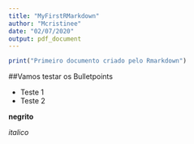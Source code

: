 ```yaml
---
title: "MyFirstRMarkdown"
author: "Mcristinee"
date: "02/07/2020"
output: pdf_document
---
```

```r
print("Primeiro documento criado pelo Rmarkdown")
```

##Vamos testar os Bulletpoints  


* Teste 1  
* Teste 2  

**negrito**

*italico*
